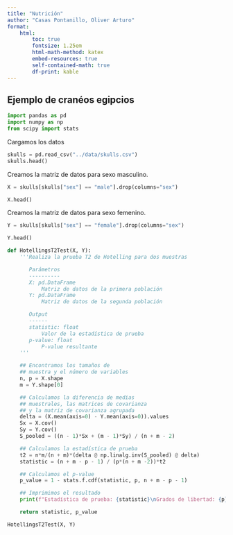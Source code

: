 ```yaml
---
title: "Nutrición"
author: "Casas Pontanillo, Oliver Arturo"
format: 
    html:
        toc: true
        fontsize: 1.25em
        html-math-method: katex
        embed-resources: true
        self-contained-math: true
        df-print: kable
---
```


## Ejemplo de cranéos egipcios

```python
import pandas as pd
import numpy as np
from scipy import stats
```

Cargamos los datos

```python
skulls = pd.read_csv("../data/skulls.csv")
skulls.head()
```

Creamos la matriz de datos para sexo masculino.

```python
X = skulls[skulls["sex"] == "male"].drop(columns="sex")
```

```python
X.head()
```
Creamos la matriz de datos para sexo femenino.
```python
Y = skulls[skulls["sex"] == "female"].drop(columns="sex")
```

```python
Y.head()
```

```python
def HotellingsT2Test(X, Y):
    '''Realiza la prueba T2 de Hotelling para dos muestras

       Parámetros
       ----------
       X: pd.DataFrame
           Matriz de datos de la primera población
       Y: pd.DataFrame
           Matriz de datos de la segunda población

       Output
       ------
       statistic: float
           Valor de la estadística de prueba
       p-value: float
           P-value resultante
    '''

    ## Encontramos los tamaños de
    ## muestra y el número de variables
    n, p = X.shape
    m = Y.shape[0]

    ## Calculamos la diferencia de medias
    ## muestrales, las matrices de covarianza
    ## y la matriz de covarianza agrupada
    delta = (X.mean(axis=0) - Y.mean(axis=0)).values
    Sx = X.cov()
    Sy = Y.cov()
    S_pooled = ((n - 1)*Sx + (m - 1)*Sy) / (n + m - 2)

    ## Calculamos la estadística de prueba
    t2 = n*m/(n + m)*(delta @ np.linalg.inv(S_pooled) @ delta)
    statistic = (n + m - p - 1) / (p*(n + m -2))*t2

    ## Calculamos el p-value
    p_value = 1 - stats.f.cdf(statistic, p, n + m - p - 1)

    ## Imprimimos el resultado
    print(f"Estadística de prueba: {statistic}\nGrados de libertad: {p}, {n + m - p - 1}\np-value: {p_value}")

    return statistic, p_value
```


```python
HotellingsT2Test(X, Y)
```
